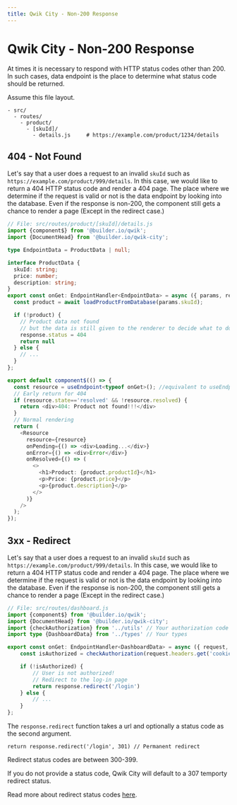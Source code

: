```yaml
---
title: Qwik City - Non-200 Response
---
```


# Qwik City - Non-200 Response

At times it is necessary to respond with HTTP status codes other than 200. In such cases, data endpoint is the place to determine what status code should be returned.

Assume this file layout.
```
- src/
  - routes/
    - product/
      - [skuId]/
        - details.js     # https://example.com/product/1234/details
```

## 404 - Not Found

Let's say that a user does a request to an invalid `skuId` such as `https://example.com/product/999/details`. In this case, we would like to return a 404 HTTP status code and render a 404 page. The place where we determine if the request is valid or not is the data endpoint by looking into the database. Even if the response is non-200, the component still gets a chance to render a page (Except in the redirect case.)

```typescript
// File: src/routes/product/[skuId]/details.js
import {component$} from '@builder.io/qwik';
import {DocumentHead} from '@builder.io/qwik-city';

type EndpointData = ProductData | null;

interface ProductData {
  skuId: string;
  price: number;
  description: string;
}
export const onGet: EndpointHandler<EndpointData> = async ({ params, response }) => {
  const product = await loadProductFromDatabase(params.skuId);

  if (!product) {
    // Product data not found
    // but the data is still given to the renderer to decide what to do
    response.status = 404
    return null
  } else {
    // ...
  }
};

export default component$(() => {
  const resource = useEndpoint<typeof onGet>(); //equivalent to useEndpoint<EndpointData>
  // Early return for 404
  if (resource.state=='resolved' && !resource.resolved) {
    return <div>404: Product not found!!!</div>
  }
  // Normal rendering
  return (
    <Resource 
      resource={resource}
      onPending={() => <div>Loading...</div>}
      onError={() => <div>Error</div>}
      onResolved={() => (
        <>
          <h1>Product: {product.productId}</h1>
          <p>Price: {product.price}</p>
          <p>{product.description}</p>
        </>
      )}
    />
  );
});
```

## 3xx - Redirect

Let's say that a user does a request to an invalid `skuId` such as `https://example.com/product/999/details`. In this case, we would like to return a 404 HTTP status code and render a 404 page. The place where we determine if the request is valid or not is the data endpoint by looking into the database. Even if the response is non-200, the component still gets a chance to render a page (Except in the redirect case.)

```typescript
// File: src/routes/dashboard.js
import {component$} from '@builder.io/qwik';
import {DocumentHead} from '@builder.io/qwik-city';
import {checkAuthorization} from '../utils' // Your authorization code
import type {DashboardData} from '../types' // Your types

export const onGet: EndpointHandler<DashboardData> = async ({ request, response }) => {
	const isAuthorized = checkAuthorization(request.headers.get('cookie'));

	if (!isAuthorized) {
		// User is not authorized!
		// Redirect to the log-in page
		return response.redirect('/login')
	} else {
		// ...
	}
};
```

The `response.redirect` function takes a url and optionally a status code as the second argument. 

```tsx
return response.redirect('/login', 301) // Permanent redirect
```

Redirect status codes are between 300-399. 

If you do not provide a status code, Qwik City will default to a 307 temporty redirect status.

Read more about redirect status codes [here](https://developer.mozilla.org/en-US/docs/Web/HTTP/Status#redirection_messages). 